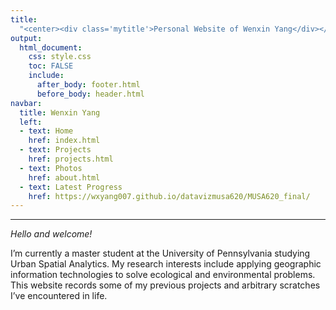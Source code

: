 ```yaml
---
title:
  "<center><div class='mytitle'>Personal Website of Wenxin Yang</div></center>"
output:
  html_document:
    css: style.css
    toc: FALSE
    include:
      after_body: footer.html
      before_body: header.html
navbar:
  title: Wenxin Yang
  left:
  - text: Home
    href: index.html
  - text: Projects
    href: projects.html
  - text: Photos
    href: about.html
  - text: Latest Progress
    href: https://wxyang007.github.io/datavizmusa620/MUSA620_final/
---
```

***

<div class='mycontent'>
_Hello and welcome!_


I'm currently a master student at the University of Pennsylvania studying Urban Spatial Analytics. My research interests include applying geographic information technologies to solve ecological and environmental problems. This website records some of my previous projects and arbitrary scratches I've encountered in life.



</div>